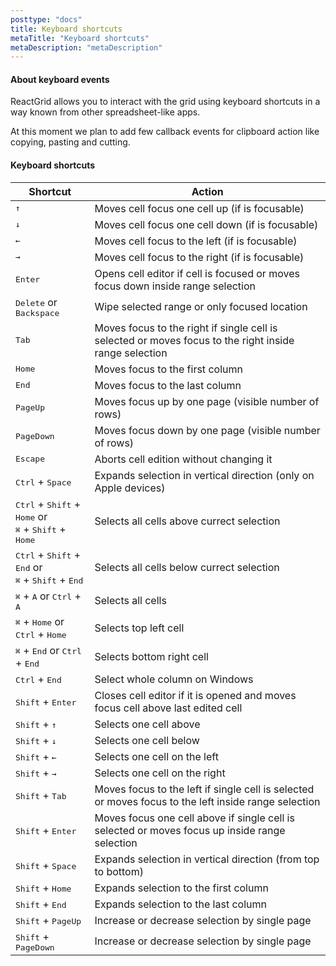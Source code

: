 ```yaml
---
posttype: "docs"
title: Keyboard shortcuts
metaTitle: "Keyboard shortcuts"
metaDescription: "metaDescription"
---
```


#### About keyboard events

ReactGrid allows you to interact with the grid using keyboard shortcuts in a way known from other spreadsheet-like apps. 

At this moment we plan to add few callback events for clipboard action like copying, pasting and cutting.

#### Keyboard shortcuts

| Shortcut                                                                                                              | Action                |
| ------------                                                                                                          | -------------         |
| <kbd>↑</kbd>                                                                                                          | Moves cell focus one cell up (if is focusable) | 
| <kbd>↓</kbd>                                                                                                          | Moves cell focus one cell down (if is focusable) | 
| <kbd>←</kbd>                                                                                                          | Moves cell focus to the left (if is focusable) | 
| <kbd>→</kbd>                                                                                                          | Moves cell focus to the right (if is focusable) | 
| <kbd>Enter</kbd>                                                                                                      | Opens cell editor if cell is focused or moves focus down inside range selection | 
| <kbd>Delete</kbd> or <kbd>Backspace</kbd>                                                                             | Wipe selected range or only focused location | 
| <kbd>Tab</kbd>                                                                                                        | Moves focus to the right if single cell is selected or moves focus to the right inside range selection | 
| <kbd>Home</kbd>                                                                                                       | Moves focus to the first column | 
| <kbd>End</kbd>                                                                                                        | Moves focus to the last column | 
| <kbd>PageUp</kbd>                                                                                                     | Moves focus up by one page (visible number of rows) | 
| <kbd>PageDown</kbd>                                                                                                   | Moves focus down by one page (visible number of rows) | 
| <kbd>Escape</kbd>                                                                                                     | Aborts cell edition without changing it | 
| <kbd>Ctrl</kbd> + <kbd>Space</kbd>                                                                                    | Expands selection in vertical direction (only on Apple devices) | 
| <kbd>Ctrl</kbd>  + <kbd>Shift</kbd> + <kbd>Home</kbd> or <br/> <kbd>⌘</kbd> + <kbd>Shift</kbd> + <kbd>Home</kbd>      | Selects all cells above currect selection | 
| <kbd>Ctrl</kbd> + <kbd>Shift</kbd> + <kbd>End</kbd> or <br/> <kbd>⌘</kbd> + <kbd>Shift</kbd> +  <kbd>End</kbd>        | Selects all cells below currect selection | 
| <kbd>⌘</kbd> + <kbd>A</kbd> or <kbd>Ctrl</kbd> + <kbd>A</kbd>                                                         | Selects all cells | 
| <kbd>⌘</kbd> + <kbd>Home</kbd> or <kbd>Ctrl</kbd> + <kbd>Home</kbd>                                                   | Selects top left cell | 
| <kbd>⌘</kbd> + <kbd>End</kbd> or <kbd>Ctrl</kbd> + <kbd>End</kbd>                                                     | Selects bottom right cell | 
| <kbd>Ctrl</kbd> + <kbd>End</kbd>                                                                                      | Select whole column on Windows | 
| <kbd>Shift</kbd> + <kbd>Enter</kbd>                                                                                   | Closes cell editor if it is opened and moves focus cell above last edited cell | 
| <kbd>Shift</kbd> + <kbd>↑</kbd>                                                                                       | Selects one cell above | 
| <kbd>Shift</kbd> + <kbd>↓</kbd>                                                                                       | Selects one cell below | 
| <kbd>Shift</kbd> + <kbd>←</kbd>                                                                                       | Selects one cell on the left | 
| <kbd>Shift</kbd> + <kbd>→</kbd>                                                                                       | Selects one cell on the right | 
| <kbd>Shift</kbd> + <kbd>Tab</kbd>                                                                                     | Moves focus to the left if single cell is selected or moves focus to the left inside range selection  | 
| <kbd>Shift</kbd> + <kbd>Enter</kbd>                                                                                   | Moves focus one cell above if single cell is selected or moves focus up inside range selection | 
| <kbd>Shift</kbd> + <kbd>Space</kbd>                                                                                   | Expands selection in vertical direction (from top to bottom)| 
| <kbd>Shift</kbd> + <kbd>Home</kbd>                                                                                    | Expands selection to the first column | 
| <kbd>Shift</kbd> + <kbd>End</kbd>                                                                                     | Expands selection to the last column | 
| <kbd>Shift</kbd> + <kbd>PageUp</kbd>                                                                                  | Increase or decrease selection by single page | 
| <kbd>Shift</kbd> + <kbd>PageDown</kbd>                                                                                | Increase or decrease selection by single page | 